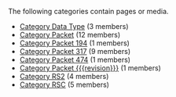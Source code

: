 <!-- DO NOT EDIT THIS FILE, CODE AUTOMATICALLY GENERATED BY category.sh -->
The following categories contain pages or media.
* [[Category Data Type]] (3 members)
* [[Category Packet]] (12 members)
* [[Category Packet 194]] (1 members)
* [[Category Packet 317]] (9 members)
* [[Category Packet 474]] (1 members)
* [[Category Packet {{{revision}}}]] (1 members)
* [[Category RS2]] (4 members)
* [[Category RSC]] (5 members)
